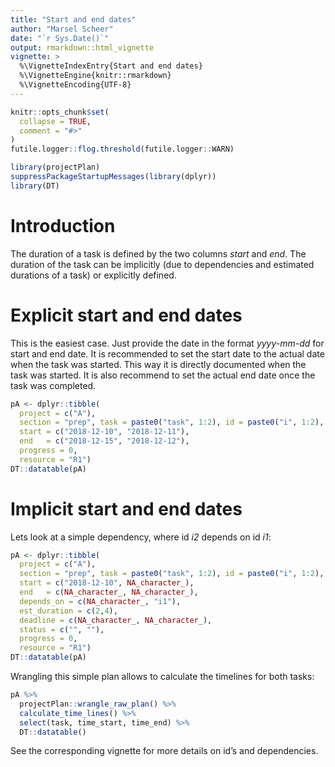 ```yaml
---
title: "Start and end dates"
author: "Marsel Scheer"
date: "`r Sys.Date()`"
output: rmarkdown::html_vignette
vignette: >
  %\VignetteIndexEntry{Start and end dates}
  %\VignetteEngine{knitr::rmarkdown}
  %\VignetteEncoding{UTF-8}
---
```


```r
knitr::opts_chunk$set(
  collapse = TRUE,
  comment = "#>"
)
futile.logger::flog.threshold(futile.logger::WARN)

library(projectPlan)
suppressPackageStartupMessages(library(dplyr))
library(DT)
```

# Introduction

The duration of a task is defined by the two columns *start* and *end*. The duration of the task
can be implicitly (due to dependencies and estimated durations of a task) or explicitly defined.

# Explicit start and end dates

This is the easiest case. Just provide the date in the format *yyyy-mm-dd* for start and end date.
It is recommended to set the start date to the actual date when the task was started. 
This way it is directly documented when the task was started. It is also recommend to set the
actual end date once the task was completed.

```r
pA <- dplyr::tibble(
  project = c("A"), 
  section = "prep", task = paste0("task", 1:2), id = paste0("i", 1:2), 
  start = c("2018-12-10", "2018-12-11"),
  end   = c("2018-12-15", "2018-12-12"),
  progress = 0, 
  resource = "R1")
DT::datatable(pA)
```

# Implicit start and end dates

Lets look at a simple dependency, where id *i2* depends on id *i1*:
```r
pA <- dplyr::tibble(
  project = c("A"), 
  section = "prep", task = paste0("task", 1:2), id = paste0("i", 1:2), 
  start = c("2018-12-10", NA_character_),
  end   = c(NA_character_, NA_character_),
  depends_on = c(NA_character_, "i1"),
  est_duration = c(2,4),
  deadline = c(NA_character_, NA_character_),
  status = c("", ""),
  progress = 0, 
  resource = "R1")
DT::datatable(pA)
```

Wrangling this simple plan allows to calculate the timelines for both tasks:

```r
pA %>% 
  projectPlan::wrangle_raw_plan() %>% 
  calculate_time_lines() %>% 
  select(task, time_start, time_end) %>% 
  DT::datatable()
```

See the corresponding vignette for more details on id's and dependencies.
